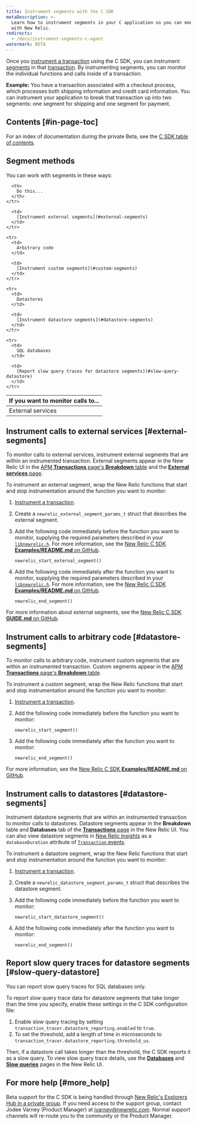 ```yaml
---
title: Instrument segments with the C SDK
metaDescription: >-
  Learn how to instrument segments in your C application so you can monitor them
  with New Relic.
redirects:
  - /docs/instrument-segments-c-agent
watermark: BETA
---
```


Once you [instrument a transaction](https://docs.newrelic.com/docs/instrument-transactions-c-agent) using the C SDK, you can instrument [segments](/docs/apm/transactions/intro-transactions/transactions-new-relic-apm#segments) in that [transaction](/docs/apm/transactions/intro-transactions/transactions-new-relic-apm). By instrumenting segments, you can monitor the individual functions and calls inside of a transaction.

**Example:** You have a transaction associated with a checkout process, which processes both shipping information and credit card information. You can instrument your application to break that transaction up into two segments: one segment for shipping and one segment for payment.

## Contents [#in-page-toc]

For an index of documentation during the private Beta, see the [C SDK table of contents](https://docs.newrelic.com/docs/c-agent-table-contents).

## Segment methods

You can work with segments in these ways:

<table>
  <thead>
    <tr>
      <th style={{ width: "200px" }}>
        If you want to monitor calls to...
      </th>

      <th>
        Do this...
      </th>
    </tr>
  </thead>

  <tbody>
    <tr>
      <td>
        External services
      </td>

      <td>
        [Instrument external segments](#external-segments)
      </td>
    </tr>

    <tr>
      <td>
        Arbitrary code
      </td>

      <td>
        [Instrument custom segments](#custom-segments)
      </td>
    </tr>

    <tr>
      <td>
        Datastores
      </td>

      <td>
        [Instrument datastore segments](#datastore-segments)
      </td>
    </tr>

    <tr>
      <td>
        SQL databases
      </td>

      <td>
        [Report slow query traces for datastore segments](#slow-query-datastore)
      </td>
    </tr>
  </tbody>
</table>

## Instrument calls to external services [#external-segments]

To monitor calls to external services, instrument external segments that are within an instrumented transaction. External segments appear in the New Relic UI in the [APM **Transactions** page's **Breakdown** table](/docs/apm/applications-menu/monitoring/transactions-page-find-specific-performance-problems) and the [**External services** page](/docs/apm/applications-menu/monitoring/external-services-page).

To instrument an external segment, wrap the New Relic functions that start and stop instrumentation around the function you want to monitor:

1. [Instrument a transaction](/docs/instrument-transactions-c-agent).
2. Create a `newrelic_external_segment_params_t` struct that describes the external segment.
3. Add the following code immediately before the function you want to monitor, supplying the required parameters described in your [`libnewrelic.h`](https://source.datanerd.us/c-agent/c-agent/blob/master/GUIDE.md#getting-started). For more information, see the [New Relic C SDK **Examples/README.md** on GitHub](https://source.datanerd.us/c-agent/c-agent/blob/master/examples/README.md).

   ```
   newrelic_start_external_segment()
   ```
4. Add the following code immediately after the function you want to monitor, supplying the required parameters described in your [`libnewrelic.h`](https://source.datanerd.us/c-agent/c-agent/blob/master/GUIDE.md#getting-started). For more information, see the [New Relic C SDK **Examples/README.md** on GitHub](https://source.datanerd.us/c-agent/c-agent/blob/master/examples/README.md).

   ```
   newrelic_end_segment()
   ```

For more information about external segments, see the [New Relic C SDK **GUIDE.md** on GitHub](https://source.datanerd.us/c-agent/c-agent/blob/master/GUIDE.md#external-segments).

## Instrument calls to arbitrary code [#datastore-segments]

To monitor calls to arbitrary code, instrument custom segments that are within an instrumented transaction. Custom segments appear in the [APM **Transactions** page's **Breakdown** table](/docs/apm/applications-menu/monitoring/transactions-page-find-specific-performance-problems).

To instrument a custom segment, wrap the New Relic functions that start and stop instrumentation around the function you want to monitor:

1. [Instrument a transaction](/docs/instrument-transactions-c-agent).
2. Add the following code immediately before the function you want to monitor:

   ```
   newrelic_start_segment()
   ```
3. Add the following code immediately after the function you want to monitor:

   ```
   newrelic_end_segment()
   ```

For more information, see the [New Relic C SDK **Examples/README.md** on GitHub](https://source.datanerd.us/c-agent/c-agent/blob/master/examples/README.md).

## Instrument calls to datastores [#datastore-segments]

Instrument datastore segments that are within an instrumented transaction to monitor calls to datastores. Datastore segments appear in the **Breakdown** table and **Databases** tab of the [**Transactions** page](/docs/apm/applications-menu/monitoring/transactions-page) in the New Relic UI. You can also view datastore segments in [New Relic Insights](/docs/insights/use-insights-ui/getting-started/introduction-new-relic-insights) as a `databaseDuration` attribute of [`Transaction` events](/docs/insights/insights-data-sources/default-events-attributes/apm-default-event-attributes#transaction-event).

To instrument a datastore segment, wrap the New Relic functions that start and stop instrumentation around the function you want to monitor:

1. [Instrument a transaction](/docs/instrument-transactions-c-agent).
2. Create a `newrelic_datastore_segment_params_t` struct that describes the datastore segment.
3. Add the following code immediately before the function you want to monitor:

   ```
   newrelic_start_datastore_segment()
   ```
4. Add the following code immediately after the function you want to monitor:

   ```
   newrelic_end_segment()
   ```

## Report slow query traces for datastore segments [#slow-query-datastore]

<Callout variant="important">
  You can report slow query traces for SQL databases only.
</Callout>

To report slow query trace data for datastore segments that take longer than the time you specify, enable these settings in the C SDK configuration file:

1. Enable slow query tracing by setting `transaction_tracer.datastore_reporting.enabled` to `true`.
2. To set the threshold, add a length of time in microseconds to `transaction_tracer.datastore_reporting.threshold_us`.

Then, if a datastore call takes longer than the threshold, the C SDK reports it as a slow query. To view slow query trace details, use the [**Databases**](/docs/apm/applications-menu/monitoring/databases-page) and [**Slow queries**](/docs/apm/applications-menu/monitoring/view-slow-query-details) pages in the New Relic UI.

## For more help [#more_help]

Beta support for the C SDK is being handled through [New Relic's Explorers Hub in a private group](https://discuss.newrelic.com/c/support-products-agents/c-agent-pre-release). If you need access to the support group, contact Jodee Varney (Product Manager) at [jvarney@newrelic.com](mailto:jvarney@newrelic.com). Normal support channels will re-route you to the community or the Product Manager.

